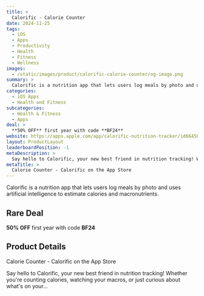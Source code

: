 ```yaml
---
title: >
  Calorific - Calorie Counter
date: 2024-11-25
tags:
  - iOS
  - Apps
  - Productivity
  - Health
  - Fitness
  - Wellness
images:
  - /static/images/product/calorific-calorie-counter/og-image.png
summary: >
  Calorific is a nutrition app that lets users log meals by photo and uses artificial intelligence to estimate calories and macronutrients.
categories:
  - iOS Apps
  - Health and Fitness
subcategories:
  - Health & Fitness
  - Apps
deal: >
  **50% OFF** first year with code **BF24**
website: https://apps.apple.com/app/calorific-nutrition-tracker/id6645043253?pt=118518712&ct=github&mt=8
layout: ProductLayout
leaderboardPosition: -1
metaDescription: >
  Say hello to Calorific, your new best friend in nutrition tracking! Whether you're counting calories, watching your macros, or just curious about what's on your…
metaTitle: >
  ‎Calorie Counter - Calorific on the App Store
---
```

Calorific is a nutrition app that lets users log meals by photo and uses artificial intelligence to estimate calories and macronutrients.

## Rare Deal

**50% OFF** first year with code **BF24**

## Product Details

‎Calorie Counter - Calorific on the App Store

Say hello to Calorific, your new best friend in nutrition tracking! Whether you're counting calories, watching your macros, or just curious about what's on your…
